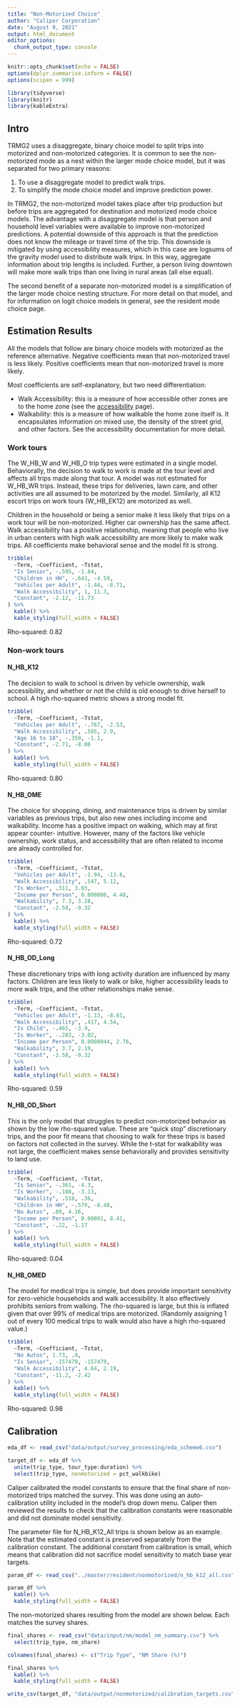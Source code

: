 ```yaml
---
title: "Non-Motorized Choice"
author: "Caliper Corporation"
date: "August 9, 2021"
output: html_document
editor_options: 
  chunk_output_type: console
---
```


```r
knitr::opts_chunk$set(echo = FALSE)
options(dplyr.summarise.inform = FALSE)
options(scipen = 999)

library(tidyverse)
library(knitr)
library(kableExtra)
```

## Intro

TRMG2 uses a disaggregate, binary choice model to split trips into
motorized and non-motorized categories. It is common to see the non-motorized
mode as a nest within the larger mode choice model, but it was separated for
two primary reasons:

1. To use a disaggregate model to predict walk trips.
2. To simplify the mode choice model and improve prediction power.

In TRMG2, the non-motorized model takes place after trip production but
before trips are aggregated for destination and motorized mode choice models. The
advantage with a disaggregate model is that person and household level
variables were available to improve non-motorized predictions. A potential
downside of this approach is that the prediction does not know the mileage or travel time of the trip. This downside is mitigated by using accessibility measures, which in this
case are logsums of the gravity model used to distribute walk trips. In this
way, aggregate information about trip lengths is included. Further, a person
living downtown will make more walk trips than one living in rural areas (all
else equal).

The second benefit of a separate non-motorized model is a simplification of
the larger mode choice nesting structure. For more detail on that model, and for
information on logit choice models in general, see the resident mode choice
page.

## Estimation Results

All the models that follow are binary choice models with motorized as the
reference alternative. Negative coefficients mean that non-motorized travel
is less likely. Positive coefficients mean that non-motorized travel is more
likely.

Most coefficients are self-explanatory, but two need differentiation:

- Walk Accessibility: this is a measure of how accessible other zones are
  to the home zone (see the [accessibility](accessibility.html) page).
- Walkability: this is a measure of how walkable the home zone itself is. It
  encapsulates information on mixed use, the density of the street grid, and
  other factors. See the accessibility documentation for more detail.

### Work tours

The W_HB_W and W_HB_O trip types were estimated in a single model. Behaviorally,
the decision to walk to work is made at the tour level and affects all trips
made along that tour. A model was not estimated for W_HB_WR trips. Instead,
these trips for deliveries, lawn care, and other activities are all assumed to
be motorized by the model. Similarly, all K12 escort trips on work tours
(W_HB_EK12) are motorized as well.

Children in the household or being a senior make it less likely that trips on a 
work tour will be non-motorized. Higher car ownership has the same affect.
Walk accessibility has a positive relationship, meaning that people who live
in urban centers with high walk accessibility are more likely to make walk
trips. All coefficients make behavioral sense and the model fit is strong.

```r
tribble(
  ~Term, ~Coefficient, ~Tstat,
  "Is Senior", -.595, -1.84,
  "Children in HH", -.641, -4.59,
  "Vehicles per Adult", -1.44, -8.71,
  "Walk Accessibility", 1, 11.3,
  "Constant", -2.12, -11.73
) %>%
  kable() %>%
  kable_styling(full_width = FALSE)
```

Rho-squared: 0.82

### Non-work tours

#### N_HB_K12

The decision to walk to school is driven by vehicle ownership, walk
accessibility, and whether or not the child is old enough to drive herself to
school. A high rho-squared metric shows a strong model fit.

```r
tribble(
  ~Term, ~Coefficient, ~Tstat,
  "Vehicles per Adult", -.767, -2.53,
  "Walk Accessibility", .585, 2.9,
  "Age 16 to 18", -.359, -1.1,
  "Constant", -2.71, -8.08
) %>%
  kable() %>%
  kable_styling(full_width = FALSE)
```

Rho-squared: 0.80

#### N_HB_OME

The choice for shopping, dining, and maintenance trips is driven by similar
variables as previous trips, but also new ones including income and walkability.
Income has a positive impact on walking, which may at first appear counter-
intuitive. However, many of the factors like vehicle ownership, work status,
and accessibility that are often related to income are already controlled for.

```r
tribble(
  ~Term, ~Coefficient, ~Tstat,
  "Vehicles per Adult", -1.94, -13.6,
  "Walk Accessibility", .547, 5.12,
  "Is Worker", .311, 3.03,
  "Income per Person", 0.000008, 4.48,
  "Walkability", 7.3, 3.28,
  "Constant", -2.58, -9.32
) %>%
  kable() %>%
  kable_styling(full_width = FALSE)
```

Rho-squared: 0.72

#### N_HB_OD_Long

These discretionary trips with long activity duration are influenced by many
factors. Children are less likely to walk or bike, higher accessibility leads
to more walk trips, and the other relationships make sense.

```r
tribble(
  ~Term, ~Coefficient, ~Tstat,
  "Vehicles per Adult", -1.13, -8.81,
  "Walk Accessibility", .417, 4.54,
  "Is Child", -.465, -3.9,
  "Is Worker", -.283, -3.02,
  "Income per Person", 0.0000044, 2.76,
  "Walkability", 3.7, 2.19,
  "Constant", -2.58, -9.32
) %>%
  kable() %>%
  kable_styling(full_width = FALSE)
```

Rho-squared: 0.59

#### N_HB_OD_Short

This is the only model that struggles to predict non-motorized behavior as shown
by the low rho-squared value. These are "quick stop" discretionary trips, and the
poor fit means that choosing to walk for these trips is based on factors
not collected in the survey. While the t-stat for walkability was not large,
the coefficient makes sense behaviorally and provides sensitivity to land use.

```r
tribble(
  ~Term, ~Coefficient, ~Tstat,
  "Is Senior", -.361, -4.3,
  "Is Worker", -.188, -3.13,
  "Walkability", .518, .36,
  "Children in HH", -.579, -8.48,
  "No Autos", .89, 4.16,
  "Income per Person", 0.00001, 8.41,
  "Constant", -.22, -1.17
) %>%
  kable() %>%
  kable_styling(full_width = FALSE)
```

Rho-squared: 0.04

#### N_HB_OMED

The model for medical trips is simple, but does provide important sensitivity
for zero-vehicle households and walk accessibility. It also effectively
prohibits seniors from walking. The rho-squared is large, but this is inflated
given that over 99% of medical trips are motorized. (Randomly assigning 1 out
of every 100 medical trips to walk would also have a high rho-squared value.)

```r
tribble(
  ~Term, ~Coefficient, ~Tstat,
  "No Autos", 1.73, .9,
  "Is Senior", -157479, -157479,
  "Walk Accessibility", 4.64, 2.19,
  "Constant", -11.2, -2.42
) %>%
  kable() %>%
  kable_styling(full_width = FALSE)
```

Rho-squared: 0.98

## Calibration

```r
eda_df <- read_csv("data/output/survey_processing/eda_scheme6.csv")
```

```r
target_df <- eda_df %>%
  unite(trip_type, tour_type:duration) %>%
  select(trip_type, nonmotorized = pct_walkbike)
```


Caliper calibrated the model constants to ensure that the final share of
non-motorized trips matched the survey. This was done using an auto-calibration
utility included in the model's drop down menu. Caliper then reviewed the
results to check that the calibration constants were reasonable and did not
dominate model sensitivity.

The parameter file for N_HB_K12_All trips is shown below as an example. Note that
the estimated constant is preserved separately from the calibration constant.
The additional constant from calibration is small, which means that calibration
did not sacrifice model sensitivity to match base year targets.

```r
param_df <- read_csv("../master/resident/nonmotorized/n_hb_k12_all.csv")
```


```r
param_df %>%
  kable() %>%
  kable_styling(full_width = FALSE)
```

The non-motorized shares resulting from the model are shown below. Each matches
the survey shares.

```r
final_shares <- read_csv("data/input/nm/model_nm_summary.csv") %>%
  select(trip_type, nm_share)
```


```r
colnames(final_shares) <- c("Trip Type", "NM Share (%)")

final_shares %>%
  kable() %>%
  kable_styling(full_width = FALSE)
```


```r
write_csv(target_df, "data/output/nonmotorized/calibration_targets.csv")
```

